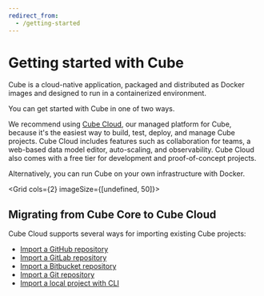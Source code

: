 ```yaml
---
redirect_from:
  - /getting-started
---
```


# Getting started with Cube

Cube is a cloud-native application, packaged and distributed as Docker images
and designed to run in a containerized environment.

You can get started with Cube in one of two ways.

We recommend using [Cube Cloud][cube-cloud], our managed platform for Cube,
because it's the easiest way to build, test, deploy, and manage Cube projects.
Cube Cloud includes features such as collaboration for teams, a web-based data
model editor, auto-scaling, and observability. Cube Cloud also comes with a free
tier for development and proof-of-concept projects.

Alternatively, you can run Cube on your own infrastructure with Docker.

<Grid cols={2} imageSize={[undefined, 50]}>
  <GridItem
    url="cloud/overview"
    imageUrl="https://static.cube.dev/icons/cube.svg"
    title="Cube Cloud"
  />
  <GridItem
    url="core/overview"
    imageUrl="https://static.cube.dev/icons/docker.svg"
    title="Cube Core"
  />
</Grid>

## Migrating from Cube Core to Cube Cloud

Cube Cloud supports several ways for importing existing Cube projects:

- [Import a GitHub repository](/product/getting-started/migrate-from-core/import-github-repository)
- [Import a GitLab repository](/product/getting-started/migrate-from-core/import-gitlab-repository-via-ssh)
- [Import a Bitbucket repository](/product/getting-started/migrate-from-core/import-bitbucket-repository-via-ssh)
- [Import a Git repository](/product/getting-started/migrate-from-core/import-git-repository-via-ssh)
- [Import a local project with CLI](/product/getting-started/migrate-from-core/upload-with-cli)

[cube-cloud]: https://cube.dev/cloud/

